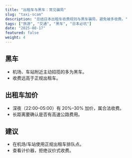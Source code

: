 ```yaml
---
title: "出租车与黑车：常见骗局"
slug: "taxi-scam"
description: "总结日本出租车收费规则与黑车骗局，避免被多收费。"
tags: ["旅游", "交通", "黑车", "日本必坑"]
date: "2025-08-17"
featured: false
weight: 4
---
```


## 黑车
- 机场、车站附近主动招揽的多为黑车。
- 收费远高于正规出租车。

## 出租车加价
- 深夜（22:00–05:00）有 20%–30% 加价，属合法收费。
- 长距离要确认是否有高速公路费用。

## 建议
- 在机场/车站使用正规出租车排队点。
- 查看计价器，拒绝议价式收费。

